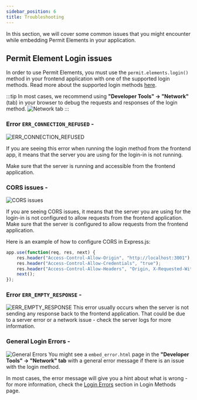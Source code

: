 ```yaml
---
sidebar_position: 6
title: Troubleshooting
---
```


In this section, we will cover some common issues that you might encounter while embedding Permit Elements in your application.


## Permit Element Login issues
In order to use Permit Elements, you must use the `permit.elements.login()` method in your frontend application with one of the supported login methods.
Read more about the supported login methods [here]().

:::tip
In most cases, we recommend using **"Developer Tools" -> "Network"** (tab) in your browser to debug the requests and responses of the login method.
![Network tab](/img/elements/troubleshooting/devtools.png)
:::
### Error `ERR_CONNECTION_REFUSED` -
![ERR_CONNECTION_REFUSED](/img/elements/troubleshooting/err-connection-refused.png)

If you are seeing this error when running the login method from the frontend app, it means that the server you are using for the login-in is not running.

Make sure that the server is running and accessible from the frontend application.
### CORS issues -
![CORS issues](/img/elements/troubleshooting/cors.png)

If you are seeing CORS issues, it means that the server you are using for the login-in is not configured to allow requests from the frontend application.
Make sure that the server is configured to allow requests from the frontend application.

Here is an example of how to configure CORS in Express.js:
```javascript
app.use(function(req, res, next) {
    res.header("Access-Control-Allow-Origin", "http://localhost:3001"); // update to match the domain you will make the request from
    res.header("Access-Control-Allow-Credentials", "true");
    res.header("Access-Control-Allow-Headers", "Origin, X-Requested-With, Content-Type, Accept, Authorization, X-Permit-User-Key");
    next();
});
```

### Error `ERR_EMPTY_RESPONSE` -
![ERR_EMPTY_RESPONSE](/img/elements/troubleshooting/empty-response.png)
This error usually occurs when the server is not sending any response back to the frontend application.
That could be due to a server error or a network issue - check the server logs for more information.

### General Login Errors -
![General Errors](/img/elements/troubleshooting/embed-error.png)
You might see a `embed_error.html` page in the **"Developer Tools" -> "Network" tab** with a general error message if there is an issue with the login method.

In most cases, the error message will give you a hint about what is wrong - for more information, check the [Login Errors]() section in Login Methods page.